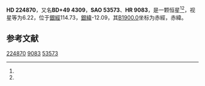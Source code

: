 {{Starbox begin
| name = HD 224870
}}
{{Starbox observe
| epoch = [[J2000.0|J2000.0]]
| constell = {{星座名待查}}<ref name=SIMBAD>{{cite web
 | url=http://simbad.u-strasbg.fr/simbad/sim-id?Ident=HR+9083
 | title =Pulsating variable Star
 | publisher=Centre de Données astronomiques de Strasbourg
 | work=SIMBAD
 | accessdate=2012-07-13}}</ref><ref name=DATA>{{cite web
 | url=http://vizier.u-strasbg.fr/viz-bin/VizieR-5?-out.add=.&-source=5050&-corr=PK=HR&-out.max=9999&HR=9083
 | title=VizieR Detailed Page
 | accessdate=2012-07-13
 | archive-date=2016-03-04
 | archive-url=https://web.archive.org/web/20160304234105/http://vizier.u-strasbg.fr/viz-bin/VizieR-5?-out.add=.&-source=5050&-corr=PK=HR&-out.max=9999&HR=9083
 | dead-url=no
 }}</ref>
| 星官 = 
| ra = {{RA|0|1|19.3}}<ref name=SIMBAD /><ref name=DATA />
| dec = {{DEC|+49|58|54}}<ref name=SIMBAD /><ref name=DATA />
| appmag_v = 6.22<ref name=SIMBAD /><ref name=DATA />
}}
{{Starbox character
| class = G7II-III<ref name=SIMBAD /><ref name=DATA />
| b-v = 0.97<ref name=SIMBAD /><ref name=DATA />
| u-b = <ref name=SIMBAD /><ref name=DATA />
| r-i = <ref name=SIMBAD /><ref name=DATA />
| variable = 
}}
{{Starbox astrometry
| radial_v = 
| prop_mo_ra = -20
| parallax = 
| p_error = 
}}
{{Starbox catalog
| names =BD+49 4309，[[SAO星表|SAO]] 53573，[[HD星表|HD]] 224870，[[HR星表|HR]] 9083}}
{{Starbox reference |Simbad=HR+9083}}
{{Starbox end}}

'''HD 224870'''，又名'''BD+49 4309'''，'''SAO 53573'''、'''HR 9083'''，是一颗恒星<ref name=SIMBAD /><ref name=DATA />，视星等为6.22，位于[[銀道座標系|銀經]]114.73，[[銀道座標系|銀緯]]-12.09，其[[B1900.0|B1900.0]]坐标为赤經{{RA|23|56|12.6}}，赤緯{{DEC|+49|-12.09|30}}。

== 参考文献 ==
{{reflist}}

{{star-stub}}

[[Category:HD和HDE天體|224870]]
[[Category:HR天體|9083]]
[[Category:SAO天體|53573]]